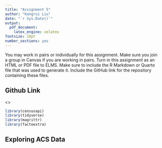 ```yaml
---
title: "Assignment 5"
author: "Kangrui Liu"
date: "`r Sys.Date()`"
output: 
  pdf_document: 
    latex_engine: xelatex
fontsize: 10pt
number_sections: yes
---
```

You may work in pairs or individually for this assignment. Make sure you join a group in Canvas if you are working in pairs. Turn in this assignment as an HTML or PDF file to ELMS. Make sure to include the R Markdown or Quarto file that was used to generate it. Include the GitHub link for the repository containing these files.

## Github Link
<>


```r
library(censusapi)
library(tidyverse)
library(magrittr)
library(factoextra)
```

## Exploring ACS Data











